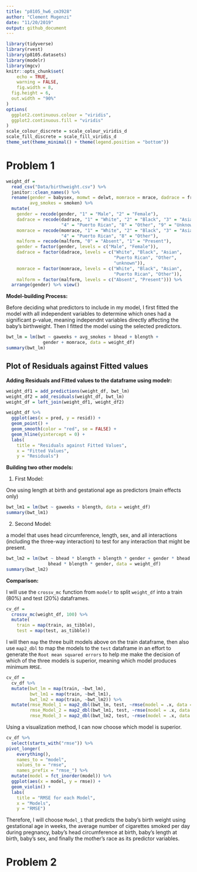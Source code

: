 ```yaml
---
title: "p8105_hw6_cm3928"
author: "Clement Mugenzi"
date: "11/20/2019"
output: github_document
---
```


```r
library(tidyverse)
library(rvest)
library(p8105.datasets)
library(modelr)
library(mgcv)
knitr::opts_chunk$set(
	echo = TRUE,
	warning = FALSE,
	fig.width = 8, 
  fig.height = 6,
  out.width = "90%"
)
options(
  ggplot2.continuous.colour = "viridis",
  ggplot2.continuous.fill = "viridis"
)
scale_colour_discrete = scale_colour_viridis_d
scale_fill_discrete = scale_fill_viridis_d
theme_set(theme_minimal() + theme(legend.position = "bottom"))
```

# Problem 1

```r
weight_df = 
  read_csv("Data/birthweight.csv") %>% 
  janitor::clean_names() %>%
  rename(gender = babysex, momwt = delwt, momrace = mrace, dadrace = frace,
         avg_smokes = smoken) %>% 
  mutate(
    gender = recode(gender, "1" = "Male", "2" = "Female"),
    dadrace = recode(dadrace, "1" = "White", "2" = "Black", "3" = "Asian",
                     "4" = "Puerto Rican", "8" = "Other", "9" = "Unknown"),
    momrace = recode(momrace, "1" = "White", "2" = "Black", "3" = "Asian",
                     "4" = "Puerto Rican", "8" = "Other"),
    malform = recode(malform, "0" = "Absent", "1" = "Present"),
    gender = factor(gender, levels = c("Male", "Female")),
    dadrace = factor(dadrace, levels = c("White", "Black", "Asian",
                                         "Puerto Rican", "Other",
                                         "unknown")),
    momrace = factor(momrace, levels = c("White", "Black", "Asian",
                                         "Puerto Rican", "Other")),
    malform = factor(malform, levels = c("Absent", "Present"))) %>% 
  arrange(gender) %>% view()
```

**Model-building Process:** 

Before deciding what predictors to include in my model, I first fitted the model with all independent variables to determine which ones had a significant p-value, meaning independnt variables directly affecting the baby's birthweight. Then I fitted the model using the selected predictors.


```r
bwt_lm = lm(bwt ~ gaweeks + avg_smokes + bhead + blength +
              gender + momrace, data = weight_df)
summary(bwt_lm)
```


## Plot of Residuals against Fitted values

**Adding Residuals and Fitted values to the dataframe using modelr:**


```r
weight_df1 = add_predictions(weight_df, bwt_lm)
weight_df2 = add_residuals(weight_df, bwt_lm)
weight_df = left_join(weight_df1, weight_df2)
```

```r
weight_df %>% 
  ggplot(aes(x = pred, y = resid)) + 
  geom_point() + 
  geom_smooth(color = "red", se = FALSE) +
  geom_hline(yintercept = 0) +
  labs(
    title = "Residuals against Fitted Values",
    x = "Fitted Values",
    y = "Residuals")
```

**Building two other models:**

1. First Model:

One using length at birth and gestational age as predictors (main effects only)

```r
bwt_lm1 = lm(bwt ~ gaweeks + blength, data = weight_df)
summary(bwt_lm1)
```

2. Second Model:

a model that uses head circumference, length, sex, and all interactions (including the three-way interaction) to test for any interaction that might be present.

```r
bwt_lm2 = lm(bwt ~ bhead * blength + blength * gender + gender * bhead +
                bhead * blength * gender, data = weight_df)
summary(bwt_lm2)
```


**Comparison:**

I will use the `crossv_mc` function from `modelr` to split `weight_df` into a train (80%) and test (20%) dataframes.

```r
cv_df =
  crossv_mc(weight_df, 100) %>% 
  mutate(
    train = map(train, as_tibble),
    test = map(test, as_tibble))
```

I will then `map` the three built models above on the train dataframe, then also use `map2_dbl` to map the models to the `test` dataframe in an effort to generate the 
`Root mean squared errors` to help me make the decision of which of the three models is superior, meaning which model produces minimum `RMSE`.

```r
cv_df = 
  cv_df %>% 
  mutate(bwt_lm = map(train, ~bwt_lm),
         bwt_lm1 = map(train, ~bwt_lm1),
         bwt_lm2 = map(train, ~bwt_lm2)) %>% 
  mutate(rmse_Model_1 = map2_dbl(bwt_lm, test, ~rmse(model = .x, data = .y)),
         rmse_Model_2 = map2_dbl(bwt_lm1, test, ~rmse(model = .x, data = .y)),
         rmse_Model_3 = map2_dbl(bwt_lm2, test, ~rmse(model = .x, data = .y)))
```

Using a visualization method, I can now choose which model is superior.

```r
cv_df %>% 
  select(starts_with("rmse")) %>% 
pivot_longer(
    everything(),
    names_to = "model", 
    values_to = "rmse",
    names_prefix = "rmse_") %>% 
  mutate(model = fct_inorder(model)) %>% 
  ggplot(aes(x = model, y = rmse)) + 
  geom_violin() +
  labs(
    title = "RMSE for each Model",
    x = "Models",
    y = "RMSE")
```

Therefore, I will choose `Model_1` that predicts the baby's birth weight using gestational age in weeks, the average number of cigarettes smoked per day during pregnancy, baby’s head circumference at birth, baby’s length at birth, baby's sex, and finally the mother's race as its predictor variables.

# Problem 2






























































